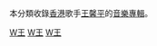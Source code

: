 本分類收錄[[香港|香港]]歌手[[王馨平|王馨平]]的[[音樂專輯|音樂專輯]]。

[[Category:香港流行音乐专辑|W王]]
[[Category:台灣流行音樂專輯|W王]]
[[Category:各演出者音樂專輯|W王]]